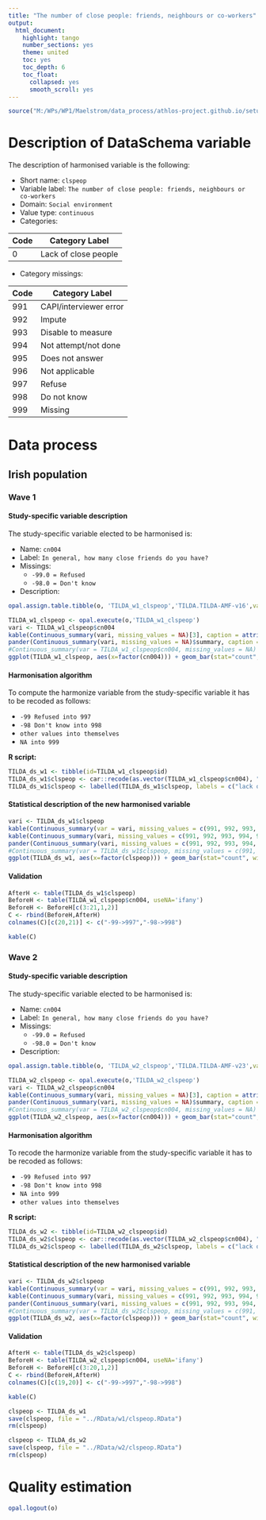 ```yaml
---
title: "The number of close people: friends, neighbours or co-workers"
output:
  html_document:
    highlight: tango
    number_sections: yes
    theme: united
    toc: yes
    toc_depth: 6
    toc_float:
      collapsed: yes
      smooth_scroll: yes
---
```


<!-- ########################################################## --> 

<!-- # Installation, loading packages -->
<!-- **R script:** -->

```r
source("M:/WPs/WP1/Maelstrom/data_process/athlos-project.github.io/setup_ania.r")
```

<!-- ########################################################## --> 



# Description of DataSchema variable

The description of harmonised variable is the following:

* Short name: `clspeop`
* Variable label: `The number of close people: friends, neighbours or co-workers`
* Domain: `Social environment`
* Value type: `continuous`
* Categories:

**Code** | **Category Label**
-------- | ------------------
0        | Lack of close people


* Category missings: 

**Code** | **Category Label**
----| ------------------
991 | CAPI/interviewer error
992 | Impute
993 | Disable to measure
994 | Not attempt/not done
995 | Does not answer
996 | Not applicable
997 | Refuse
998 | Do not know
999 | Missing



<!-- ########################################################## --> 

# Data process

## Irish population

### Wave 1 

#### Study-specific variable description

The study-specific variable elected to be harmonised is:

* Name: `cn004`
* Label: `In general, how many close friends do you have?`
* Missings:
    + `-99.0 = Refused`
    + `-98.0 = Don't know`


* Description: 
```r
opal.assign.table.tibble(o, 'TILDA_w1_clspeop','TILDA.TILDA-AMF-v16',variables=list('cn004'), missings = TRUE)
```

```r
TILDA_w1_clspeop <- opal.execute(o,'TILDA_w1_clspeop')
vari <- TILDA_w1_clspeop$cn004
kable(Continuous_summary(vari, missing_values = NA)[3], caption = attributes(vari)$`spss::shortName`) 
pander(Continuous_summary(vari, missing_values = NA)$summary, caption = "Summary")
#Continuous_summary(var = TILDA_w1_clspeop$cn004, missing_values = NA)
ggplot(TILDA_w1_clspeop, aes(x=factor(cn004))) + geom_bar(stat="count", width=0.4, fill="steelblue") + xlab("How many close friends does he/she have") + ylab("Frequency")
```

#### Harmonisation algorithm
To compute the harmonize variable from the study-specific variable it has to be recoded as follows:


* `-99 Refused into 997`
* `-98 Don't know into 998`
* `other values into themselves`
* `NA into 999`

**R script:**

```r
TILDA_ds_w1 <- tibble(id=TILDA_w1_clspeop$id)
TILDA_ds_w1$clspeop <- car::recode(as.vector(TILDA_w1_clspeop$cn004), "-99='997'; -98='998'; NA='999'")
TILDA_ds_w1$clspeop <- labelled(TILDA_ds_w1$clspeop, labels = c("lack of close people"=0, "Missing"=999, "Do not know"=998, "Refuse"=997, "Not applicable"=996, "Don't answer"=995,  "Not attempt/not done/not yet recorded"=994, "Disable to measure"=993, "Impute"=992, "CAPI/interviewer error"=991))
```

#### Statistical description of the new harmonised variable
```r
vari <- TILDA_ds_w1$clspeop
kable(Continuous_summary(var = vari, missing_values = c(991, 992, 993, 994, 995, 996, 997, 998, 999))[3])
kable(Continuous_summary(vari, missing_values = c(991, 992, 993, 994, 995, 996, 997, 998, 999))[2], caption = "Values")
pander(Continuous_summary(vari, missing_values = c(991, 992, 993, 994, 995, 996, 997, 998, 999))$summary, caption = "Summary")
#Continuous_summary(var = TILDA_ds_w1$clspeop, missing_values = c(991, 992, 993, 994, 995, 996, 997, 998, 999))
ggplot(TILDA_ds_w1, aes(x=factor(clspeop))) + geom_bar(stat="count", width=0.4, fill="steelblue") + xlab("The number of close persons: friends, neighbours or co-workers") + ylab("Frequency")
```

#### Validation
```r
AfterH <- table(TILDA_ds_w1$clspeop)
BeforeH <- table(TILDA_w1_clspeop$cn004, useNA='ifany')
BeforeH <- BeforeH[c(3:21,1,2)]
C <- rbind(BeforeH,AfterH)
colnames(C)[c(20,21)] <- c("-99->997","-98->998")

kable(C)
```

 
 


### Wave 2

#### Study-specific variable description

The study-specific variable elected to be harmonised is:

* Name: `cn004`
* Label: `In general, how many close friends do you have?`
* Missings:
    + `-99.0 = Refused`
    + `-98.0 = Don't know`

* Description: 
```r
opal.assign.table.tibble(o, 'TILDA_w2_clspeop','TILDA.TILDA-AMF-v23',variables=list('cn004'), missings = TRUE)
```

```r
TILDA_w2_clspeop <- opal.execute(o,'TILDA_w2_clspeop')
vari <- TILDA_w2_clspeop$cn004
kable(Continuous_summary(vari, missing_values = NA)[3], caption = attributes(vari)$`spss::shortName`) 
pander(Continuous_summary(vari, missing_values = NA)$summary, caption = "Summary")
#Continuous_summary(var = TILDA_w2_clspeop$cn004, missing_values = NA)
ggplot(TILDA_w2_clspeop, aes(x=factor(cn004))) + geom_bar(stat="count", width=0.4, fill="steelblue") + xlab("How many close friends does he/she have") + ylab("Frequency")
```

#### Harmonisation algorithm
To recode the harmonize variable from the study-specific variable it has to be recoded as follows:  

* `-99 Refused into 997`
* `-98 Don't know into 998`
* `NA into 999`
* `other values into themselves`

**R script:**

```r
TILDA_ds_w2 <- tibble(id=TILDA_w2_clspeop$id)
TILDA_ds_w2$clspeop <- car::recode(as.vector(TILDA_w2_clspeop$cn004), "-99='997'; -98='998'; NA='999'")
TILDA_ds_w2$clspeop <- labelled(TILDA_ds_w2$clspeop, labels = c("lack of close people"=0, "Missing"=999, "Do not know"=998, "Refuse"=997, "Not applicable"=996, "Don't answer"=995,  "Not attempt/not done/not yet recorded"=994, "Disable to measure"=993, "Impute"=992, "CAPI/interviewer error"=991))
```

#### Statistical description of the new harmonised variable
```r
vari <- TILDA_ds_w2$clspeop
kable(Continuous_summary(var = vari, missing_values = c(991, 992, 993, 994, 995, 996, 997, 998, 999))[3])
kable(Continuous_summary(vari, missing_values = c(991, 992, 993, 994, 995, 996, 997, 998, 999))[2], caption = "Values")
pander(Continuous_summary(vari, missing_values = c(991, 992, 993, 994, 995, 996, 997, 998, 999))$summary, caption = "Summary")
#Continuous_summary(var = TILDA_ds_w2$clspeop, missing_values = c(991, 992, 993, 994, 995, 996, 997, 998, 999))
ggplot(TILDA_ds_w2, aes(x=factor(clspeop))) + geom_bar(stat="count", width=0.4, fill="steelblue") + xlab("The number of close persons: friends, neighbours or co-workers") + ylab("Frequency")
```

#### Validation
```r
AfterH <- table(TILDA_ds_w2$clspeop)
BeforeH <- table(TILDA_w2_clspeop$cn004, useNA='ifany')
BeforeH <- BeforeH[c(3:20,1,2)]
C <- rbind(BeforeH,AfterH)
colnames(C)[c(19,20)] <- c("-99->997","-98->998")

kable(C)
```

 
 
```r
clspeop <- TILDA_ds_w1
save(clspeop, file = "../RData/w1/clspeop.RData")
rm(clspeop)

clspeop <- TILDA_ds_w2
save(clspeop, file = "../RData/w2/clspeop.RData")
rm(clspeop)
```

# Quality estimation
```r
opal.logout(o)
```
